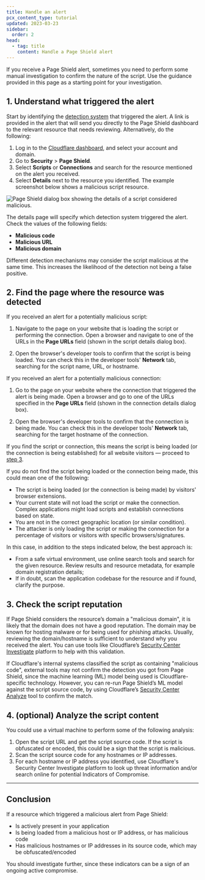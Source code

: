 ```yaml
---
title: Handle an alert
pcx_content_type: tutorial
updated: 2023-03-23
sidebar:
  order: 2
head:
  - tag: title
    content: Handle a Page Shield alert
---
```


If you receive a Page Shield alert, sometimes you need to perform some manual investigation to confirm the nature of the script. Use the guidance provided in this page as a starting point for your investigation.

## 1. Understand what triggered the alert

Start by identifying the [detection system](/page-shield/how-it-works/malicious-script-detection/) that triggered the alert. A link is provided in the alert that will send you directly to the Page Shield dashboard to the relevant resource that needs reviewing. Alternatively, do the following:

1. Log in to the [Cloudflare dashboard](https://dash.cloudflare.com/), and select your account and domain.
2. Go to **Security** > **Page Shield**.
3. Select **Scripts** or **Connections** and search for the resource mentioned on the alert you received.
4. Select **Details** next to the resource you identified. The example screenshot below shows a malicious script resource.

![Page Shield dialog box showing the details of a script considered malicious.](~/assets/images/page-shield/handle-alert-malicious-script-example.png)

The details page will specify which detection system triggered the alert. Check the values of the following fields:

- **Malicious code**
- **Malicious URL**
- **Malicious domain**

Different detection mechanisms may consider the script malicious at the same time. This increases the likelihood of the detection not being a false positive.

## 2. Find the page where the resource was detected

If you received an alert for a potentially malicious script:

1. Navigate to the page on your website that is loading the script or performing the connection. Open a browser and navigate to one of the URLs in the **Page URLs** field (shown in the script details dialog box).

2. Open the browser's developer tools to confirm that the script is being loaded. You can check this in the developer tools' **Network** tab, searching for the script name, URL, or hostname.

If you received an alert for a potentially malicious connection:

1. Go to the page on your website where the connection that triggered the alert is being made. Open a browser and go to one of the URLs specified in the **Page URLs** field (shown in the connection details dialog box).

2. Open the browser's developer tools to confirm that the connection is being made. You can check this in the developer tools' **Network** tab, searching for the target hostname of the connection.

If you find the script or connection, this means the script is being loaded (or the connection is being established) for all website visitors — proceed to [step 3](#3-check-the-script-reputation).

If you do not find the script being loaded or the connection being made, this could mean one of the following:

- The script is being loaded (or the connection is being made) by visitors' browser extensions.
- Your current state will not load the script or make the connection. Complex applications might load scripts and establish connections based on state.
- You are not in the correct geographic location (or similar condition).
- The attacker is only loading the script or making the connection for a percentage of visitors or visitors with specific browsers/signatures.

In this case, in addition to the steps indicated below, the best approach is:

- From a safe virtual environment, use online search tools and search for the given resource. Review results and resource metadata, for example domain registration details;
- If in doubt, scan the application codebase for the resource and if found, clarify the purpose.

## 3. Check the script reputation

If Page Shield considers the resource’s domain a "malicious domain", it is likely that the domain does not have a good reputation. The domain may be known for hosting malware or for being used for phishing attacks. Usually, reviewing the domain/hostname is sufficient to understand why you received the alert. You can use tools like Cloudflare’s [Security Center Investigate](https://dash.cloudflare.com/?to=/:account/security-center/investigate) platform to help with this validation.

If Cloudflare's internal systems classified the script as containing "malicious code", external tools may not confirm the detection you got from Page Shield, since the machine learning (ML) model being used is Cloudflare-specific technology. However, you can re-run Page Shield’s ML model against the script source code, by using Cloudflare’s [Security Center Analyze](https://dash.cloudflare.com/?to=/:account/security-center/investigate/analyze) tool to confirm the match.

## 4. (optional) Analyze the script content

You could use a virtual machine to perform some of the following analysis:

1. Open the script URL and get the script source code. If the script is obfuscated or encoded, this could be a sign that the script is malicious.
2. Scan the script source code for any hostnames or IP addresses.
3. For each hostname or IP address you identified, use Cloudflare's Security Center Investigate platform to look up threat information and/or search online for potential Indicators of Compromise.

---

## Conclusion

If a resource which triggered a malicious alert from Page Shield:

- Is actively present in your application
- Is being loaded from a malicious host or IP address, or has malicious code
- Has malicious hostnames or IP addresses in its source code, which may be obfuscated/encoded

You should investigate further, since these indicators can be a sign of an ongoing active compromise.
